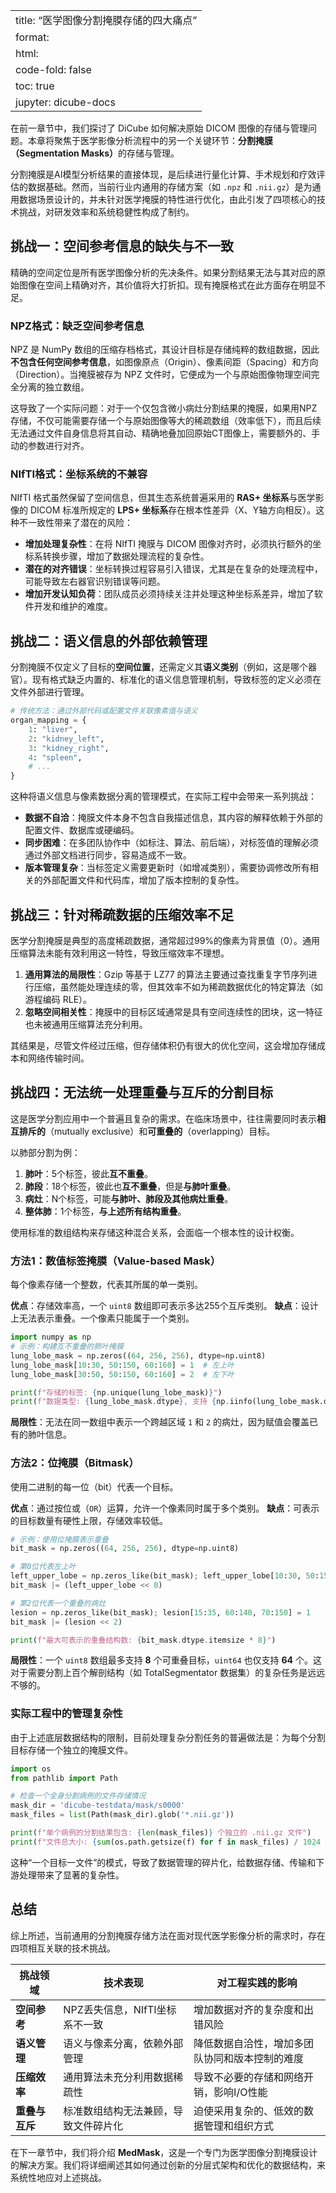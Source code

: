 
---
title: "医学图像分割掩膜存储的四大痛点"
format:
  html:
    code-fold: false
    toc: true
jupyter: dicube-docs
---

在前一章节中，我们探讨了 DiCube 如何解决原始 DICOM 图像的存储与管理问题。本章将聚焦于医学影像分析流程中的另一个关键环节：**分割掩膜（Segmentation Masks）**的存储与管理。

分割掩膜是AI模型分析结果的直接体现，是后续进行量化计算、手术规划和疗效评估的数据基础。然而，当前行业内通用的存储方案（如 `.npz` 和 `.nii.gz`）是为通用数据场景设计的，并未针对医学掩膜的特性进行优化，由此引发了四项核心的技术挑战，对研发效率和系统稳健性构成了制约。

## 挑战一：空间参考信息的缺失与不一致

精确的空间定位是所有医学图像分析的先决条件。如果分割结果无法与其对应的原始图像在空间上精确对齐，其价值将大打折扣。现有掩膜格式在此方面存在明显不足。

### NPZ格式：缺乏空间参考信息

NPZ 是 NumPy 数组的压缩存档格式，其设计目标是存储纯粹的数组数据，因此**不包含任何空间参考信息**，如图像原点（Origin）、像素间距（Spacing）和方向（Direction）。当掩膜被存为 NPZ 文件时，它便成为一个与原始图像物理空间完全分离的独立数组。

这导致了一个实际问题：对于一个仅包含微小病灶分割结果的掩膜，如果用NPZ存储，不仅可能需要存储一个与原始图像等大的稀疏数组（效率低下），而且后续无法通过文件自身信息将其自动、精确地叠加回原始CT图像上，需要额外的、手动的参数进行对齐。

### NIfTI格式：坐标系统的不兼容

NIfTI 格式虽然保留了空间信息，但其生态系统普遍采用的 **RAS+ 坐标系**与医学影像的 DICOM 标准所规定的 **LPS+ 坐标系**存在根本性差异（X、Y轴方向相反）。这种不一致性带来了潜在的风险：

  - **增加处理复杂性**：在将 NIfTI 掩膜与 DICOM 图像对齐时，必须执行额外的坐标系转换步骤，增加了数据处理流程的复杂性。
  - **潜在的对齐错误**：坐标转换过程容易引入错误，尤其是在复杂的处理流程中，可能导致左右器官识别错误等问题。
  - **增加开发认知负荷**：团队成员必须持续关注并处理这种坐标系差异，增加了软件开发和维护的难度。

## 挑战二：语义信息的外部依赖管理

分割掩膜不仅定义了目标的**空间位置**，还需定义其**语义类别**（例如，这是哪个器官）。现有格式缺乏内置的、标准化的语义信息管理机制，导致标签的定义必须在文件外部进行管理。

```python
# 传统方法：通过外部代码或配置文件关联像素值与语义
organ_mapping = {
    1: "liver",
    2: "kidney_left", 
    3: "kidney_right",
    4: "spleen",
    # ...
}
```

这种将语义信息与像素数据分离的管理模式，在实际工程中会带来一系列挑战：

  - **数据不自洽**：掩膜文件本身不包含自我描述信息，其内容的解释依赖于外部的配置文件、数据库或硬编码。
  - **同步困难**：在多团队协作中（如标注、算法、前后端），对标签值的理解必须通过外部文档进行同步，容易造成不一致。
  - **版本管理复杂**：当标签定义需要更新时（如增减类别），需要协调修改所有相关的外部配置文件和代码库，增加了版本控制的复杂性。

## 挑战三：针对稀疏数据的压缩效率不足

医学分割掩膜是典型的高度稀疏数据，通常超过99%的像素为背景值（0）。通用压缩算法未能有效利用这一特性，导致压缩效率不理想。

1.  **通用算法的局限性**：Gzip 等基于 LZ77 的算法主要通过查找重复字节序列进行压缩，虽然能处理连续的零，但其效率不如为稀疏数据优化的特定算法（如游程编码 RLE）。
2.  **忽略空间相关性**：掩膜中的目标区域通常是具有空间连续性的团块，这一特征也未被通用压缩算法充分利用。

其结果是，尽管文件经过压缩，但存储体积仍有很大的优化空间，这会增加存储成本和网络传输时间。

## 挑战四：无法统一处理重叠与互斥的分割目标

这是医学分割应用中一个普遍且复杂的需求。在临床场景中，往往需要同时表示**相互排斥的**（mutually exclusive）和**可重叠的**（overlapping）目标。

以肺部分割为例：

1.  **肺叶**：5个标签，彼此**互不重叠**。
2.  **肺段**：18个标签，彼此也**互不重叠**，但是**与肺叶重叠**。
3.  **病灶**：N个标签，可能**与肺叶、肺段及其他病灶重叠**。
4.  **整体肺**：1个标签，**与上述所有结构重叠**。

使用标准的数组结构来存储这种混合关系，会面临一个根本性的设计权衡。

### 方法1：数值标签掩膜（Value-based Mask）

每个像素存储一个整数，代表其所属的单一类别。

**优点**：存储效率高，一个 `uint8` 数组即可表示多达255个互斥类别。
**缺点**：设计上无法表示重叠。一个像素只能属于一个类别。

```python
import numpy as np
# 示例：构建互不重叠的肺叶掩膜
lung_lobe_mask = np.zeros((64, 256, 256), dtype=np.uint8)
lung_lobe_mask[10:30, 50:150, 60:160] = 1  # 左上叶
lung_lobe_mask[30:50, 50:150, 60:160] = 2  # 左下叶

print(f"存储的标签: {np.unique(lung_lobe_mask)}")
print(f"数据类型: {lung_lobe_mask.dtype}, 支持 {np.iinfo(lung_lobe_mask.dtype).max} 个互斥类别")
```

**局限性**：无法在同一数组中表示一个跨越区域 `1` 和 `2` 的病灶，因为赋值会覆盖已有的肺叶信息。

### 方法2：位掩膜（Bitmask）

使用二进制的每一位（bit）代表一个目标。

**优点**：通过按位或（`OR`）运算，允许一个像素同时属于多个类别。
**缺点**：可表示的目标数量有硬性上限，存储效率较低。

```python
# 示例：使用位掩膜表示重叠
bit_mask = np.zeros((64, 256, 256), dtype=np.uint8)

# 第0位代表左上叶
left_upper_lobe = np.zeros_like(bit_mask); left_upper_lobe[10:30, 50:150, 60:160] = 1
bit_mask |= (left_upper_lobe << 0)

# 第2位代表一个重叠的病灶
lesion = np.zeros_like(bit_mask); lesion[15:35, 60:140, 70:150] = 1
bit_mask |= (lesion << 2)

print(f"最大可表示的重叠结构数: {bit_mask.dtype.itemsize * 8}")
```

**局限性**：一个 `uint8` 数组最多支持 **8** 个可重叠目标，`uint64` 也仅支持 **64** 个。这对于需要分割上百个解剖结构（如 TotalSegmentator 数据集）的复杂任务是远远不够的。

### 实际工程中的管理复杂性

由于上述底层数据结构的限制，目前处理复杂分割任务的普遍做法是：为每个分割目标存储一个独立的掩膜文件。

```python
import os
from pathlib import Path

# 检查一个全身分割病例的文件存储情况
mask_dir = 'dicube-testdata/mask/s0000'
mask_files = list(Path(mask_dir).glob('*.nii.gz'))

print(f"单个病例的分割结果包含: {len(mask_files)} 个独立的 .nii.gz 文件")
print(f"文件总大小: {sum(os.path.getsize(f) for f in mask_files) / 1024 / 1024:.2f} MB")
```

这种“一个目标一文件”的模式，导致了数据管理的碎片化，给数据存储、传输和下游处理带来了显著的复杂性。

## 总结

综上所述，当前通用的分割掩膜存储方法在面对现代医学影像分析的需求时，存在四项相互关联的技术挑战。

| 挑战领域         | 技术表现                                     | 对工程实践的影响                               |
| ---------------- | -------------------------------------------- | ---------------------------------------------- |
| **空间参考** | NPZ丢失信息，NIfTI坐标系不一致               | 增加数据对齐的复杂度和出错风险                 |
| **语义管理** | 语义与像素分离，依赖外部管理                 | 降低数据自洽性，增加多团队协同和版本控制的难度 |
| **压缩效率** | 通用算法未充分利用数据稀疏性                 | 导致不必要的存储和网络开销，影响I/O性能      |
| **重叠与互斥** | 标准数组结构无法兼顾，导致文件碎片化         | 迫使采用复杂的、低效的数据管理和组织方式       |

在下一章节中，我们将介绍 **MedMask**，这是一个专门为医学图像分割掩膜设计的解决方案。我们将详细阐述其如何通过创新的分层式架构和优化的数据结构，来系统性地应对上述挑战。